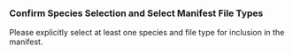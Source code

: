 ### Confirm Species Selection and Select Manifest File Types

Please explicitly select at least one species and file type for inclusion in the manifest.
